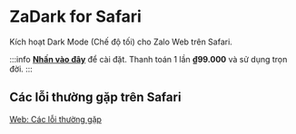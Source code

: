 
# ZaDark for Safari

Kích hoạt Dark Mode (Chế độ tối) cho Zalo Web trên Safari.

:::info
[**Nhấn vào đây**](https://apps.apple.com/us/app/zadark-zalo-dark-mode/id1615941471?mt=12) để cài đặt. Thanh toán 1 lần **₫99.000** và sử dụng trọn đời.
:::

<AdsByGoogle>
  <ins
    className="adsbygoogle"
    style={{ display: 'block' }}
    data-ad-client="ca-pub-5192881442581767"
    data-ad-slot="8722903447"
    data-ad-format="auto"
    data-full-width-responsive="true"
  ></ins>
</AdsByGoogle>

## Các lỗi thường gặp trên Safari

[Web: Các lỗi thường gặp](/blog/common-errors-on-web)